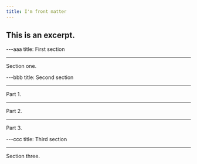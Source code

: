 ```yaml
---
title: I'm front matter
---
```


## This is an excerpt.

---aaa
title: First section

---

Section one.

---bbb
title: Second section

---

Part 1.

---

Part 2.

---

Part 3.

---ccc
title: Third section

---

Section three.
